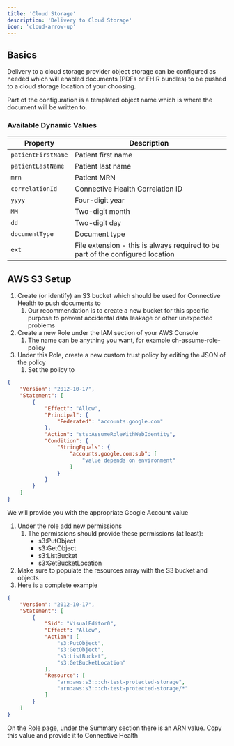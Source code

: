 ```yaml
---
title: 'Cloud Storage'
description: 'Delivery to Cloud Storage'
icon: 'cloud-arrow-up'
---
```


## Basics

Delivery to a cloud storage provider object storage can be configured as needed which will enabled documents (PDFs or FHIR bundles) to be pushed to a cloud storage location of your choosing.

Part of the configuration is a templated object name which is where the document will be written to.

### Available Dynamic Values

| Property           | Description                                                                    |
|--------------------|--------------------------------------------------------------------------------|
| `patientFirstName` | Patient first name                                                             |
| `patientLastName`  | Patient last name                                                              |
| `mrn`              | Patient MRN                                                                    |
| `correlationId`    | Connective Health Correlation ID                                               |
| `yyyy`             | Four-digit year                                                                |
| `MM`               | Two-digit month                                                                |
| `dd`               | Two-digit day                                                                  |
| `documentType`     | Document type                                                                  |
| `ext`              | File extension - this is always required to be part of the configured location |

## AWS S3 Setup

1. Create (or identify) an S3 bucket which should be used for Connective Health to push documents to
    1. Our recommendation is to create a new bucket for this specific purpose to prevent accidental data leakage or other unexpected problems
2. Create a new Role under the IAM section of your AWS Console
    1. The name can be anything you want, for example ch-assume-role-policy
3. Under this Role, create a new custom trust policy by editing the JSON of the policy
    1. Set the policy to
```json
{
	"Version": "2012-10-17",
	"Statement": [
		{
			"Effect": "Allow",
			"Principal": {
				"Federated": "accounts.google.com"
			},
			"Action": "sts:AssumeRoleWithWebIdentity",
			"Condition": {
				"StringEquals": {
					"accounts.google.com:sub": [
						"value depends on environment"
					]
				}
			}
		}
	]
}
```
We will provide you with the appropriate Google Account value
1. Under the role add new permissions
    1. The permissions should provide these permissions (at least):
        * s3:PutObject
        * s3:GetObject
        * s3:ListBucket
        * s3:GetBucketLocation
2. Make sure to populate the resources array with the S3 bucket and objects
3. Here is a complete example


```json
{
    "Version": "2012-10-17",
    "Statement": [
        {
            "Sid": "VisualEditor0",
            "Effect": "Allow",
            "Action": [
                "s3:PutObject",
                "s3:GetObject",
                "s3:ListBucket",
                "s3:GetBucketLocation"
            ],
            "Resource": [
                "arn:aws:s3:::ch-test-protected-storage",
                "arn:aws:s3:::ch-test-protected-storage/*"
            ]
        }
    ]
}
```
On the Role page, under the Summary section there is an ARN value. Copy this value and provide it to Connective Health